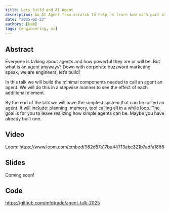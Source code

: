 ```yaml
---
title: Lets Build and AI Agent
description: An AI Agent from scratch to help us learn how each part of an agent contributes to the whole.
date: "2025-02-23"
authors: [kam]
tags: [engineering, ai]
---
```



## Abstract

Everyone is talking about agents and how powerful they are or will be. But what is an agent anyways? Down with corporate buzzword marketing speak, we are engineers, let’s build!

In this talk we will build the minimal components needed to call an agent an agent. We will do this in a stepwise manner to see the effect of each additional element.

By the end of the talk we will have the simplest system that can be called an agent. It will include: planning, memory, tool calling all in a while loop. The goal is for you to leave realizing how simple agents can be. Maybe you have already built one.


## Video
Loom: https://www.loom.com/embed/962d57a17be44713abc321b7adfa1886

## Slides
Coming soon!

## Code
https://github.com/mfdtrade/agent-talk-2025